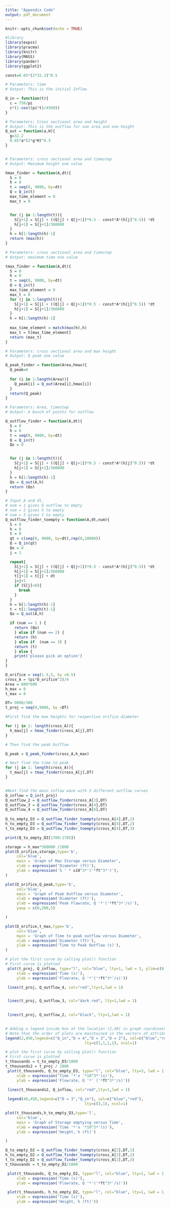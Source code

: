 ---
title: "Appendix Code"
output: pdf_document
---

```{r setup, include=FALSE}
knitr::opts_chunk$set(echo = TRUE)
```

```{r, echo=FALSE, include = FALSE}
#library
library(expss)
library(pracma)
library(knitr)
library(MASS)
library(pander)
library(ggplot2)
```

```{r}

const=0.65*(2*32.2)^0.5

# Parameters: time
# Output: This is the initial Inflow

Q_in = function(t){
  c = 750/pi
  c*(1-cos((pi*t)/4500))
}

# Parameters: Cross sectional area and height
# Output: This is the outflow for one area and one height
Q_out = function(a,H){
  g=32.2
  0.65*a*(2*g*H)^0.5
}


# Parameters: cross sectional area and timestep
# Output: Maximum height one value

hmax_finder = function(A,dt){
  S = 0
  h = 0
  t = seq(0, 9000, by=dt)
  Q = Q_in(t)
  max_time_element = 0
  max_t = 0


  for (j in 1:length(t)){
    S[j+1] = S[j] + ((Q[j] + Q[j+1])*0.5 - const*A*(h[j]^0.5)) *dt
    h[j+1] = S[j+1]/360000
  }
  h = h[1:length(h)-1]
  return (max(h))
}

# Parameters: cross sectional area and timestep
# Output: maximum time one value

tmax_finder = function(A,dt){
  S = 0
  h = 0
  t = seq(0, 9000, by=dt)
  Q = Q_in(t)
  max_time_element = 0
  max_t = 0
  for (j in 1:length(t)){
    S[j+1] = S[j] + ((Q[j] + Q[j+1])*0.5 - const*A*(h[j]^0.5)) *dt
    h[j+1] = S[j+1]/360000
  }
  h = h[1:length(h)-1]
  
  max_time_element = match(max(h),h)
  max_t = t[max_time_element]
  return (max_t)
}

# Parameters: cross sectional area and max height
# Output: Q peak one value

Q_peak_finder = function(Area,hmax){
  Q_peak=0
  
  for (i in 1:length(Area)){
    Q_peak[i] = Q_out(Area[i],hmax[i])
  }
  return(Q_peak)
}

# Parameters: Area, timestep
# Output: A bunch of points for outflow

Q_outflow_finder = function(A,dt){
  S = 0
  h = 0
  t = seq(0, 9000, by=dt)
  Q = Q_in(t)
  Qo = 0


  for (j in 1:length(t)){
    S[j+1] = S[j] + ((Q[j] + Q[j+1])*0.5 - const*A*(h[j]^0.5)) *dt
    h[j+1] = S[j+1]/360000
  }
  h = h[1:length(h)-1]
  Qo = Q_out(A,h)
  return (Qo)
}

# Input A and dt,
# num = 1 gives Q outflow to empty
# num = 2 gives h to empty
# num = 3 gives t to empty
Q_outflow_finder_toempty = function(A,dt,num){
  S = 0
  h = 0
  t = 0
  qt = c(seq(0, 9000, by=dt),rep(0,10000))
  Q = Q_in(qt)
  Qo = 0
  j = 1

  repeat{
    S[j+1] = S[j] + ((Q[j] + Q[j+1])*0.5 - const*A*(h[j]^0.5)) *dt
    h[j+1] = S[j+1]/360000
    t[j+1] = t[j] + dt
    j=j+1
    if (S[j]<0){
      break
    }
  }
  h = h[1:length(h)-1]
  t = t[1:length(t)-1]
  Qo = Q_out(A,h)

  if (num == 1 ) { 
    return (Qo)
    } else if (num == 2) {
    return (h)
    } else if  (num == 3) {
    return (t)
    } else {
    print('please pick an option')
}
}


```



```{r}

D_orifice = seq(1.5,5, by =0.5)
cross_A = (pi*D_orifice^2)/4
Area = 600*600
h_max = 0
t_max = 0

DT= 9000/300
t_proj = seq(0,9000, by =DT)

#First find the max heights for respective orifice diameter

for (j in 1: length(cross_A)){
  h_max[j] = hmax_finder(cross_A[j],DT)
}

# Then find the peak Outflow

Q_peak = Q_peak_finder(cross_A,h_max)

# Next find the time to peak 
for (j in 1: length(cross_A)){
  t_max[j] = tmax_finder(cross_A[j],DT)
}


#Next find the main inflow wave with 3 different outflow curves
Q_inflow = Q_in(t_proj)
Q_outflow_2 = Q_outflow_finder(cross_A[2],DT)
Q_outflow_3 = Q_outflow_finder(cross_A[4],DT)
Q_outflow_4 = Q_outflow_finder(cross_A[6],DT)
  
Q_to_empty_D3 = Q_outflow_finder_toempty(cross_A[4],DT,1)
h_to_empty_D3 = Q_outflow_finder_toempty(cross_A[4],DT,2)
t_to_empty_D3 = Q_outflow_finder_toempty(cross_A[4],DT,3)

print(Q_to_empty_D3[1700:1705])
```


```{r, fig.show='hide'}
storage = h_max*360000 /1000
plot(D_orifice,storage,type='b', 
     col='blue',
     main = 'Graph of Max Storage versus Diameter', 
     xlab = expression('Diameter (ft)'), 
     ylab = expression('S ' * x10^3*'('*ft^3*')'),
)
```

```{r, fig.show='hide'}

plot(D_orifice,Q_peak,type='b', 
     col='blue',
     main = 'Graph of Peak Outflow versus Diameter', 
     xlab = expression('Diameter (ft)'), 
     ylab = expression('Peak Flowrate, Q '*'('*ft^3*'/s)'),
     yaxp = c(0,200,5)

)
```




```{r, fig.show='hide'}

plot(D_orifice,t_max,type='b', 
     col='blue',
     main = 'Graph of Time to peak outflow versus Diameter', 
     xlab = expression('Diameter (ft)'), 
     ylab = expression('Time to Peak Outflow (s)'),
)
```



```{r, fig.show='hide'}

# plot the first curve by calling plot() function
# First curve is plotted
 plot(t_proj, Q_inflow, type="l", col="blue", lty=1, lwd = 3, ylim=c(0,500), main = 'Graph of Flowrates vs time', 
     xlab = expression('Time (s)'), 
     ylab = expression('Flowrate, Q '*'('*ft^3*'/s)'))

 lines(t_proj, Q_outflow_4, col="red",lty=1,lwd = 1)


 lines(t_proj, Q_outflow_3, col="dark red", lty=1,lwd = 1)
 

 lines(t_proj, Q_outflow_2, col="black", lty=1,lwd = 1)

 
# Adding a legend inside box at the location (2,40) in graph coordinates.
# Note that the order of plots are maintained in the vectors of attributes.
legend(2,450,legend=c("Q_in","D = 4","D = 3","D = 2"), col=c("blue","red","dark red","black"),
                                   lty=c(1,1,1,1), ncol=1)

```



```{r, fig.show='hide'}

# plot the first curve by calling plot() function
# First curve is plotted
t_thousands = t_to_empty_D3/1000
t_thousands2 = t_proj / 1000
 plot(t_thousands, Q_to_empty_D3, type="l", col="blue", lty=3, lwd = 1, ylim=c(0,500), main = 'Graph of Flowrates vs time', 
     xlab = expression('Time '*'x '*10^3*'(s)'), 
     ylab = expression('Flowrate, Q '*' ('*ft^3*'/s)'))

 lines(t_thousands2, Q_inflow, col="red",lty=1,lwd = 1)
 
 legend(40,450,legend=c("D = 3","Q_in"), col=c("blue","red"),
                                   lty=c(3,1), ncol=1)
```


```{r, fig.show='hide'}

plot(t_thousands,h_to_empty_D3,type='l', 
     col='blue',
     main = 'Graph of Storage emptying versus Time', 
     xlab = expression('Time '*'x '*10^3*'(s)'), 
     ylab = expression('Height, h (ft)')

)
```

```{r, fig.show='hide'}
Q_to_empty_D2 = Q_outflow_finder_toempty(cross_A[2],DT,1)
h_to_empty_D2 = Q_outflow_finder_toempty(cross_A[2],DT,2)
t_to_empty_D2 = Q_outflow_finder_toempty(cross_A[2],DT,3)
t_thousands = t_to_empty_D2/1000

 plot(t_thousands, Q_to_empty_D2, type="l", col="blue", lty=1, lwd = 1, main = 'Graph of Flowrate vs time', 
     xlab = expression('Time (s)'), 
     ylab = expression('Flowrate, Q '*'('*ft^3*'/s)'))

```

```{r, fig.show='hide'}
 plot(t_thousands, h_to_empty_D2, type="l", col="blue", lty=1, lwd = 1, main = 'Graph of height vs time', 
     xlab = expression('Time (s)'), 
     ylab = expression('Height, h (ft)'))

```

